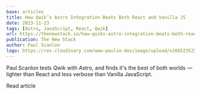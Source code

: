 ```yaml
---
base: articles
title: How Qwik’s Astro Integration Beats Both React and Vanilla JS
date: 2023-11-23
tags: [Astro, JavaScript, React, Qwik]
url: https://thenewstack.io/how-quiks-astro-integration-beats-both-react-and-vanilla-js/
publication: The New Stack
author: Paul Scanlon
logo: https://res.cloudinary.com/www-paulie-dev/image/upload/v1665235257/paulie.dev/Logos/tns-logo_miu6qk.png
---
```


Paul Scanlon tests Qwik with Astro, and finds it's the best of both worlds — lighter than React and less verbose than Vanilla JavaScript.

<CtaExternal href='https://thenewstack.io/how-quiks-astro-integration-beats-both-react-and-vanilla-js/'>
  Read article
</CtaExternal>
